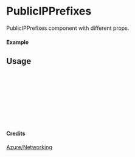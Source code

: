 
<Meta of={PublicIPPrefixes} title="Azure/Networking/PublicIPPrefixes" />

# PublicIPPrefixes

PublicIPPrefixes component with different props.

#### Example

<Canvas of={PublicIPPrefixes.Primary} />

## Usage

```ts
import { PublicIPPrefixes } from "yadl-ui";

const Example = () => {
  return (
      <PublicIPPrefixes />
  );
};

export default Example;
```

#### Credits
[Azure/Networking](https://learn.microsoft.com/en-us/azure/architecture/icons/)
